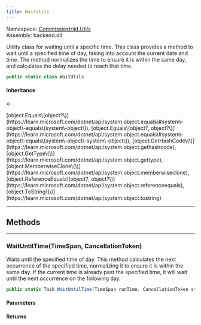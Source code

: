 ```yaml
---
title: WaitUtils
---
```



Namespace: <a href='../Utils'>Commissiestrijd.Utils</a>  
Assembly: backend.dll  

Utility class for waiting until a specific time.
This class provides a method to wait until a specified time of day,
taking into account the current date and time.
The method normalizes the time to ensure it is within the same day,
and calculates the delay needed to reach that time.

```csharp
public static class WaitUtils
```

#### Inheritance

<a href='https://learn.microsoft.com/dotnet/api/system.object' target='_blank' className="no-underline text-inherit hover:text-inherit inline"><CSharpType type='object' /></a> ← <a href='' target='_self' className="no-underline text-inherit hover:text-inherit inline"><CSharpType type='WaitUtils' /></a>



<CollapsibleInherited title='Show Inherited Members (7)'>
[object.Equals\(object?\)](https://learn.microsoft.com/dotnet/api/system.object.equals\#system\-object\-equals\(system\-object\)), 
[object.Equals\(object?, object?\)](https://learn.microsoft.com/dotnet/api/system.object.equals\#system\-object\-equals\(system\-object\-system\-object\)), 
[object.GetHashCode\(\)](https://learn.microsoft.com/dotnet/api/system.object.gethashcode), 
[object.GetType\(\)](https://learn.microsoft.com/dotnet/api/system.object.gettype), 
[object.MemberwiseClone\(\)](https://learn.microsoft.com/dotnet/api/system.object.memberwiseclone), 
[object.ReferenceEquals\(object?, object?\)](https://learn.microsoft.com/dotnet/api/system.object.referenceequals), 
[object.ToString\(\)](https://learn.microsoft.com/dotnet/api/system.object.tostring)
</CollapsibleInherited>

---
## Methods

---
###  WaitUntilTime\(TimeSpan, CancellationToken\)

Waits until the specified time of day.
This method calculates the next occurrence of the specified time,
normalizing it to ensure it is within the same day.
If the current time is already past the specified time,
it will wait until the next occurrence on the following day.

```csharp
public static Task WaitUntilTime(TimeSpan runTime, CancellationToken stoppingToken)
```

<h4 className='mb-0 ml-1'>Parameters</h4>
<TypeTable types={[{"name":"runTime","type":"TimeSpan","links":["https://learn.microsoft.com/dotnet/api/system.timespan"],"description":"The time of day to wait until."},{"name":"stoppingToken","type":"CancellationToken","links":["https://learn.microsoft.com/dotnet/api/system.threading.cancellationtoken"],"description":"A cancellation token to cancel the waiting operation."}]} />

<h4 className='mb-0 ml-1'>Returns</h4>
<TypeTable types={[{"name":"","type":"Task","links":["https://learn.microsoft.com/dotnet/api/system.threading.tasks.task"],"description":""}]} />
